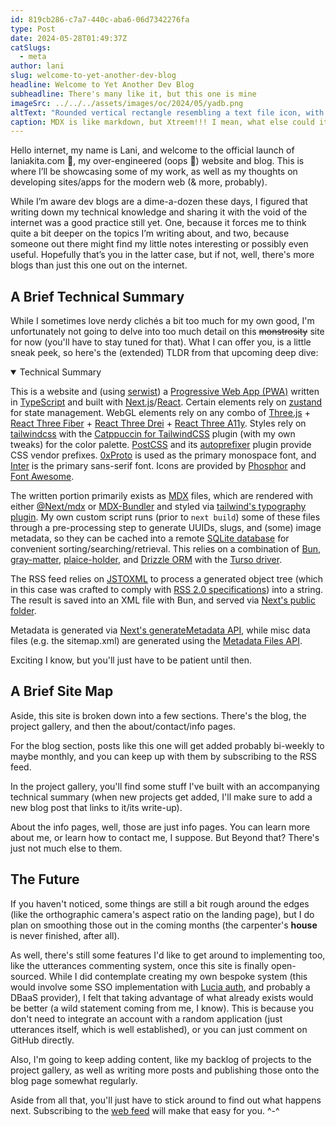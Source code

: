 ```yaml
---
id: 819cb286-c7a7-440c-aba6-06d7342276fa
type: Post
date: 2024-05-28T01:49:37Z
catSlugs:
  - meta
author: lani
slug: welcome-to-yet-another-dev-blog
headline: Welcome to Yet Another Dev Blog
subheadline: There's many like it, but this one is mine
imageSrc: ../../../assets/images/oc/2024/05/yadb.png
altText: "Rounded vertical rectangle resembling a text file icon, with the top right of the rectangle folded inward to resemble a page from a book that's been dog-eared. At the bottom is the text YADB.mdx"
caption: MDX is like markdown, but Xtreem!!! I mean, what else could it possibly stand for? Xylophone?
---
```


Hello internet, my name is Lani, and welcome to the official launch of laniakita.com 🎉, my over-engineered (oops 🤗) website and blog. This is where I’ll be showcasing some of my work, as well as my thoughts on developing sites/apps for the modern web (& more, probably).

While I’m aware dev blogs are a dime-a-dozen these days, I figured that writing down my technical knowledge and sharing it with the void of the internet was a good practice still yet. One, because it forces me to think quite a bit deeper on the topics I’m writing about, and two, because someone out there might find my little notes interesting or possibly even useful. Hopefully that’s you in the latter case, but if not, well, there's more blogs than just this one out on the internet.

## A Brief Technical Summary

While I sometimes love nerdy clichés a bit too much for my own good, I'm unfortunately not going to delve into too much detail on this ~~monstrosity~~ site for now (you'll have to stay tuned for that). What I can offer you, is a little sneak peek, so here's the (extended) TLDR from that upcoming deep dive:

<details open>

<summary>Technical Summary</summary>

This is a website and (using [serwist](https://serwist.pages.dev/)) a [Progressive Web App (PWA)](https://web.dev/explore/progressive-web-apps) written in [TypeScript](https://www.typescriptlang.org/) and built with [Next.js](https://nextjs.org/docs)/[React](https://react.dev/reference/react). Certain elements rely on [zustand](https://docs.pmnd.rs/zustand/getting-started/introduction) for state management. WebGL elements rely on any combo of [Three.js](https://threejs.org/) + [React Three Fiber](https://docs.pmnd.rs/react-three-fiber/getting-started/introduction) + [React Three Drei](https://github.com/pmndrs/drei) + [React Three A11y](https://docs.pmnd.rs/a11y/introduction). Styles rely on [tailwindcss](https://tailwindcss.com/docs/installation) with the [Catppuccin for TailwindCSS](https://github.com/catppuccin/tailwindcss) plugin (with my own tweaks) for the color palette. [PostCSS](https://postcss.org/) and its [autoprefixer](https://github.com/postcss/autoprefixer) plugin provide CSS vendor prefixes. [0xProto](https://github.com/0xType/0xProto) is used as the primary monospace font, and [Inter](https://fonts.google.com/specimen/Inter) is the primary sans-serif font. Icons are provided by [Phosphor](https://github.com/phosphor-icons/core) and [Font Awesome](https://github.com/FortAwesome/Font-Awesome).

The written portion primarily exists as [MDX](https://mdxjs.com/) files, which are rendered with either [@Next/mdx](https://github.com/vercel/next.js/tree/canary/packages/next-mdx) or [MDX-Bundler](https://github.com/kentcdodds/mdx-bundler) and styled via [tailwind's typography plugin](https://github.com/tailwindlabs/tailwindcss-typography). My own custom script runs (prior to `next build`) some of these files through a pre-processing step to generate UUIDs, slugs, and (some) image metadata, so they can be cached into a remote [SQLite database](https://www.sqlite.org/index.html) for convenient sorting/searching/retrieval. This relies on a combination of [Bun](https://bun.sh/docs), [gray-matter](https://github.com/jonschlinkert/gray-matter), [plaice-holder](https://plaiceholder.co/docs), and [Drizzle ORM](https://orm.drizzle.team/) with the [Turso driver](https://orm.drizzle.team/docs/get-started-sqlite#turso).

The RSS feed relies on [JSTOXML](https://github.com/davidcalhoun/jstoxml) to process a generated object tree (which in this case was crafted to comply with [RSS 2.0 specifications](https://www.rssboard.org/rss-specification)) into a string. The result is saved into an XML file with Bun, and served via [Next's public folder](https://nextjs.org/docs/app/building-your-application/optimizing/static-assets).

Metadata is generated via [Next's generateMetadata API](https://nextjs.org/docs/app/api-reference/functions/generate-metadata), while misc data files (e.g. the sitemap.xml) are generated using the [Metadata Files API](https://nextjs.org/docs/app/api-reference/file-conventions/metadata).

</details>

Exciting I know, but you'll just have to be patient until then.

## A Brief Site Map

Aside, this site is broken down into a few sections. There's the blog, the project gallery, and then the about/contact/info pages.

For the blog section, posts like this one will get added probably bi-weekly to maybe monthly, and you can keep up with them by subscribing to the RSS feed.

In the project gallery, you'll find some stuff I've built with an accompanying technical summary (when new projects get added, I'll make sure to add a new blog post that links to it/its write-up).

About the info pages, well, those are just info pages. You can learn more about me, or learn how to contact me, I suppose. But Beyond that? There's just not much else to them.

## The Future

If you haven't noticed, some things are still a bit rough around the edges (like the orthographic camera's aspect ratio on the landing page), but I do plan on smoothing those out in the coming months (the carpenter's **house** is never finished, after all).

As well, there's still some features I'd like to get around to implementing too, like the utterances commenting system, once this site is finally open-sourced. While I did contemplate creating my own bespoke system (this would involve some SSO implementation with [Lucia auth](https://github.com/lucia-auth/lucia), and probably a DBaaS provider), I felt that taking advantage of what already exists would be better (a wild statement coming from me, I know). This is because you don't need to integrate an account with a random application (just utterances itself, which is well established), or you can just comment on GitHub directly.

Also, I'm going to keep adding content, like my backlog of projects to the project gallery, as well as writing more posts and publishing those onto the blog page somewhat regularly.

Aside from all that, you'll just have to stick around to find out what happens next. Subscribing to the [web feed](/feed.xml) will make that easy for you. ^-^
